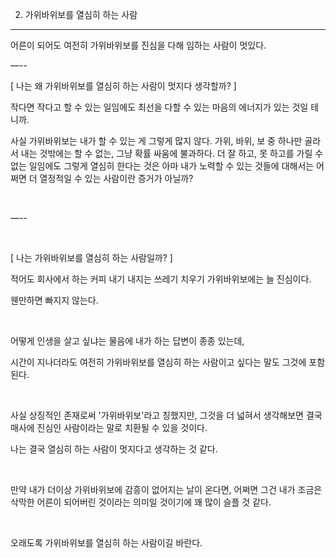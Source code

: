 2. 가위바위보를 열심히 하는 사람

---

어른이 되어도 여전히 가위바위보를 진심을 다해 임하는 사람이 멋있다.

—--

[ 나는 왜 가위바위보를 열심히 하는 사람이 멋지다 생각할까? ]

작다면 작다고 할 수 있는 일임에도 최선을 다할 수 있는 마음의 에너지가 있는 것일 테니까.

사실 가위바위보는 내가 할 수 있는 게 그렇게 많지 않다. 가위, 바위, 보 중 하나만 골라서 내는 것밖에는 할 수 없는, 그냥 확률 싸움에 불과하다. 더 잘 하고, 못 하고를 가릴 수 없는 일임에도 그렇게 열심히 한다는 것은 아마 내가 노력할 수 있는 것들에 대해서는 어쩌면 더 열정적일 수 있는 사람이란 증거가 아닐까?

​

—--

​

[ 나는 가위바위보를 열심히 하는 사람일까? ]

적어도 회사에서 하는 커피 내기 내지는 쓰레기 치우기 가위바위보에는 늘 진심이다.

웬만하면 빠지지 않는다.

​

어떻게 인생을 살고 싶냐는 물음에 내가 하는 답변이 종종 있는데,

시간이 지나더라도 여전히 가위바위보를 열심히 하는 사람이고 싶다는 말도 그것에 포함된다.

​

사실 상징적인 존재로써 '가위바위보'라고 칭했지만, 그것을 더 넓혀서 생각해보면 결국 매사에 진심인 사람이라는 말로 치환될 수 있을 것이다.

나는 결국 열심히 하는 사람이 멋지다고 생각하는 것 같다.

​

만약 내가 더이상 가위바위보에 감흥이 없어지는 날이 온다면, 어쩌면 그건 내가 조금은 삭막한 어른이 되어버린 것이라는 의미일 것이기에 꽤 많이 슬플 것 같다.

​

오래도록 가위바위보를 열심히 하는 사람이길 바란다.
